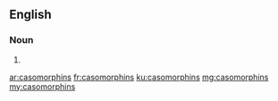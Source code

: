 ==English==

===Noun===
{{head|en|plural}}

# {{plural of|casomorphin|lang=en|nocat=1}}

[[ar:casomorphins]]
[[fr:casomorphins]]
[[ku:casomorphins]]
[[mg:casomorphins]]
[[my:casomorphins]]